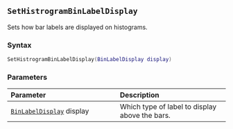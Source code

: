 ::: {.minipage data-latex="{\textwidth}"}
## `SetHistrogramBinLabelDisplay`

Sets how bar labels are displayed on histograms.

### Syntax {-}

``` .lua
SetHistrogramBinLabelDisplay(BinLabelDisplay display)
```

### Parameters {-}

**Parameter** | **Description**
| :-- | :-- |
| [`BinLabelDisplay`](#binlabeldisplay) display | Which type of label to display above the bars. |
:::
